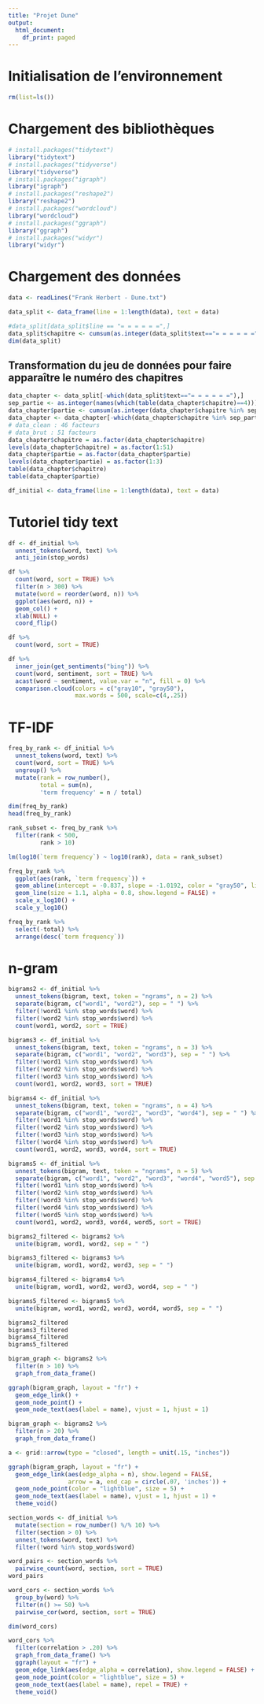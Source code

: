 ```yaml
---
title: "Projet Dune"
output:
  html_document:
    df_print: paged
---
```


# Initialisation de l'environnement
```r
rm(list=ls())
```
# Chargement des bibliothèques
```r
# install.packages("tidytext")
library("tidytext")
# install.packages("tidyverse")
library("tidyverse")
# install.packages("igraph")
library("igraph")
# install.packages("reshape2")
library("reshape2")
# install.packages("wordcloud")
library("wordcloud")
# install.packages("ggraph")
library("ggraph")
# install.packages("widyr")
library("widyr")
```


# Chargement des données
```r
data <- readLines("Frank Herbert - Dune.txt")
```

```r
data_split <- data_frame(line = 1:length(data), text = data)
```

```r
#data_split[data_split$line == "= = = = = =",]
data_split$chapitre <- cumsum(as.integer(data_split$text=="= = = = = ="))+1
dim(data_split)
```

## Transformation du jeu de données pour faire apparaître le numéro des chapitres
```r
data_chapter <- data_split[-which(data_split$text=="= = = = = ="),]
sep_partie <- as.integer(names(which(table(data_chapter$chapitre)==4)))
data_chapter$partie <- cumsum(as.integer(data_chapter$chapitre %in% sep_partie))+1
data_chapter <- data_chapter[-which(data_chapter$chapitre %in% sep_partie),]
# data_clean : 46 facteurs
# data_brut : 51 facteurs
data_chapter$chapitre = as.factor(data_chapter$chapitre)
levels(data_chapter$chapitre) = as.factor(1:51)
data_chapter$partie = as.factor(data_chapter$partie)
levels(data_chapter$partie) = as.factor(1:3)
table(data_chapter$chapitre)
table(data_chapter$partie)
```


```r
df_initial <- data_frame(line = 1:length(data), text = data)
```

# Tutoriel tidy text
```r
df <- df_initial %>%
  unnest_tokens(word, text) %>%
  anti_join(stop_words)
```

```r
df %>%
  count(word, sort = TRUE) %>%
  filter(n > 300) %>%
  mutate(word = reorder(word, n)) %>%
  ggplot(aes(word, n)) +
  geom_col() +
  xlab(NULL) +
  coord_flip()
```

```r
df %>%
  count(word, sort = TRUE)
```


```r
df %>%
  inner_join(get_sentiments("bing")) %>%
  count(word, sentiment, sort = TRUE) %>%
  acast(word ~ sentiment, value.var = "n", fill = 0) %>%
  comparison.cloud(colors = c("gray10", "gray50"),
                   max.words = 500, scale=c(4,.25))
```

# TF-IDF
```r
freq_by_rank <- df_initial %>%
  unnest_tokens(word, text) %>%
  count(word, sort = TRUE) %>%
  ungroup() %>%
  mutate(rank = row_number(),
         total = sum(n),
         'term frequency' = n / total)

dim(freq_by_rank)
head(freq_by_rank)
```



```r
rank_subset <- freq_by_rank %>%
  filter(rank < 500,
         rank > 10)

lm(log10(`term frequency`) ~ log10(rank), data = rank_subset)
```


```r
freq_by_rank %>%
  ggplot(aes(rank, `term frequency`)) + 
  geom_abline(intercept = -0.837, slope = -1.0192, color = "gray50", linetype = 2) +
  geom_line(size = 1.1, alpha = 0.8, show.legend = FALSE) + 
  scale_x_log10() +
  scale_y_log10()
```


```r
freq_by_rank %>%
  select(-total) %>%
  arrange(desc(`term frequency`))
```

# n-gram
```r
bigrams2 <- df_initial %>%
  unnest_tokens(bigram, text, token = "ngrams", n = 2) %>%
  separate(bigram, c("word1", "word2"), sep = " ") %>%
  filter(!word1 %in% stop_words$word) %>%
  filter(!word2 %in% stop_words$word) %>%
  count(word1, word2, sort = TRUE)

bigrams3 <- df_initial %>%
  unnest_tokens(bigram, text, token = "ngrams", n = 3) %>%
  separate(bigram, c("word1", "word2", "word3"), sep = " ") %>%
  filter(!word1 %in% stop_words$word) %>%
  filter(!word2 %in% stop_words$word) %>%
  filter(!word3 %in% stop_words$word) %>%
  count(word1, word2, word3, sort = TRUE)

bigrams4 <- df_initial %>%
  unnest_tokens(bigram, text, token = "ngrams", n = 4) %>%
  separate(bigram, c("word1", "word2", "word3", "word4"), sep = " ") %>%
  filter(!word1 %in% stop_words$word) %>%
  filter(!word2 %in% stop_words$word) %>%
  filter(!word3 %in% stop_words$word) %>%
  filter(!word4 %in% stop_words$word) %>%
  count(word1, word2, word3, word4, sort = TRUE)

bigrams5 <- df_initial %>%
  unnest_tokens(bigram, text, token = "ngrams", n = 5) %>%
  separate(bigram, c("word1", "word2", "word3", "word4", "word5"), sep = " ") %>%
  filter(!word1 %in% stop_words$word) %>%
  filter(!word2 %in% stop_words$word) %>%
  filter(!word3 %in% stop_words$word) %>%
  filter(!word4 %in% stop_words$word) %>%
  filter(!word5 %in% stop_words$word) %>%
  count(word1, word2, word3, word4, word5, sort = TRUE)
```

```r
bigrams2_filtered <- bigrams2 %>%
  unite(bigram, word1, word2, sep = " ")

bigrams3_filtered <- bigrams3 %>%
  unite(bigram, word1, word2, word3, sep = " ")

bigrams4_filtered <- bigrams4 %>%
  unite(bigram, word1, word2, word3, word4, sep = " ")

bigrams5_filtered <- bigrams5 %>%
  unite(bigram, word1, word2, word3, word4, word5, sep = " ")
```

```r
bigrams2_filtered
bigrams3_filtered
bigrams4_filtered
bigrams5_filtered
```


```r
bigram_graph <- bigrams2 %>%
  filter(n > 10) %>%
  graph_from_data_frame()

ggraph(bigram_graph, layout = "fr") +
  geom_edge_link() +
  geom_node_point() +
  geom_node_text(aes(label = name), vjust = 1, hjust = 1)
```


```r
bigram_graph <- bigrams2 %>%
  filter(n > 20) %>%
  graph_from_data_frame()

a <- grid::arrow(type = "closed", length = unit(.15, "inches"))

ggraph(bigram_graph, layout = "fr") +
  geom_edge_link(aes(edge_alpha = n), show.legend = FALSE,
                 arrow = a, end_cap = circle(.07, 'inches')) +
  geom_node_point(color = "lightblue", size = 5) +
  geom_node_text(aes(label = name), vjust = 1, hjust = 1) +
  theme_void()
```

```r
section_words <- df_initial %>%
  mutate(section = row_number() %/% 10) %>%
  filter(section > 0) %>%
  unnest_tokens(word, text) %>%
  filter(!word %in% stop_words$word)
```

```r
word_pairs <- section_words %>%
  pairwise_count(word, section, sort = TRUE)
word_pairs
```

```r
word_cors <- section_words %>%
  group_by(word) %>%
  filter(n() >= 50) %>%
  pairwise_cor(word, section, sort = TRUE)

dim(word_cors)
```

```r
word_cors %>%
  filter(correlation > .20) %>%
  graph_from_data_frame() %>%
  ggraph(layout = "fr") +
  geom_edge_link(aes(edge_alpha = correlation), show.legend = FALSE) +
  geom_node_point(color = "lightblue", size = 5) +
  geom_node_text(aes(label = name), repel = TRUE) +
  theme_void()
```

